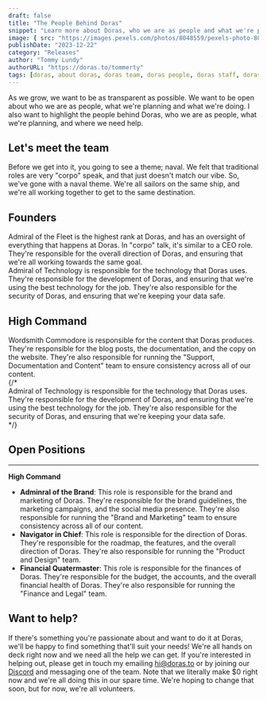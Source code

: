 ```yaml
---
draft: false
title: "The People Behind Doras"
snippet: "Learn more about Doras, who we are as people and what we're planning"
image: { src: "https://images.pexels.com/photos/8048559/pexels-photo-8048559.jpeg?auto=compress&cs=tinysrgb&w=1260&h=750&dpr=1", alt: "Doras logo" }
publishDate: "2023-12-22"
category: "Releases"
author: "Tommy Lundy"
authorURL: "https://doras.to/tommerty"
tags: [doras, about doras, doras team, doras people, doras staff, doras devel]
---
```



As we grow, we want to be as transparent as possible. We want to be open about who we are as people, what we're planning and what we're doing. I also want to highlight the people behind Doras, who we are as people, what we're planning, and where we need help.

## Let's meet the team

Before we get into it, you going to see a theme; naval. We felt that traditional roles are very "corpo" speak, and that just doesn't match our vibe. So, we've gone with a naval theme. We're all sailors on the same ship, and we're all working together to get to the same destination.

## Founders

<div className="grid md:grid-cols-2 gap-1">
    <div>
        <EmployeeBox user="tommerty" client:only />
        Admiral of the Fleet is the highest rank at Doras, and has an oversight of everything that happens at Doras. In "corpo" talk, it's similar to a CEO role. They're responsible for the overall direction of Doras, and ensuring that we're all working towards the same goal.
    </div>
    <div>
        <EmployeeBox user="trent" client:only />
        Admiral of Technology is responsible for the technology that Doras uses. They're responsible for the development of Doras, and ensuring that we're using the best technology for the job. They're also responsible for the security of Doras, and ensuring that we're keeping your data safe.
    </div>
</div>

## High Command

<div className="grid md:grid-cols-2 gap-1">
    <div>
        <EmployeeBox user="lady-d-22" client:only />
        Wordsmith Commodore is responsible for the content that Doras produces. They're responsible for the blog posts, the documentation, and the copy on the website. They're also responsible for running the "Support, Documentation and Content" team to ensure consistency across all of our content.
    </div>
    {/* <div>
        <EmployeeBox user="trent" client:only />
        Admiral of Technology is responsible for the technology that Doras uses. They're responsible for the development of Doras, and ensuring that we're using the best technology for the job. They're also responsible for the security of Doras, and ensuring that we're keeping your data safe.
    </div> */}
</div>

## Open Positions

---

**High Command**

-   **Adminral of the Brand**:
    This role is responsible for the brand and marketing of Doras. They're responsible for the brand guidelines, the marketing campaigns, and the social media presence. They're also responsible for running the "Brand and Marketing" team to ensure consistency across all of our content.
-   **Navigator in Chief**:
    This role is responsible for the direction of Doras. They're responsible for the roadmap, the features, and the overall direction of Doras. They're also responsible for running the "Product and Design" team.
-   **Financial Quatermaster**:
    This role is responsible for the finances of Doras. They're responsible for the budget, the accounts, and the overall financial health of Doras. They're also responsible for running the "Finance and Legal" team.

## Want to help?

If there's something you're passionate about and want to do it at Doras, we'll be happy to find something that'll suit your needs! We're all hands on deck right now and we need all the help we can get. If you're interested in helping out, please get in touch my emailing [hi@doras.to](mailto:hi@doras.to) or by joining our [Discord](https://doras.to/discord) and messaging one of the team.
Note that we literally make $0 right now and we're all doing this in our spare time. We're hoping to change that soon, but for now, we're all volunteers.
